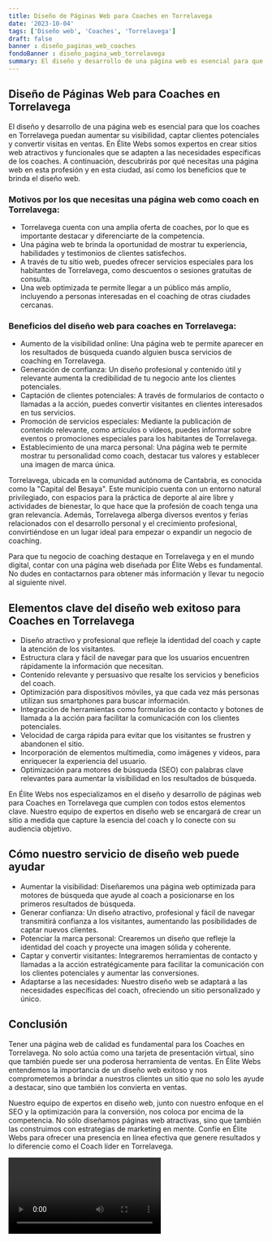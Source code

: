 ```yaml
---
title: Diseño de Páginas Web para Coaches en Torrelavega
date: '2023-10-04'
tags: ['Diseño web', 'Coaches', 'Torrelavega']
draft: false
banner : diseño_paginas_web_coaches
fondoBanner : diseño_pagina_web_torrelavega
summary: El diseño y desarrollo de una página web es esencial para que los coaches en Torrelavega puedan aumentar su visibilidad, captar clientes potenciales y convertir visitas en ventas. En Élite Webs somos expertos en crear sitios web atractivos y funcionales que se adapten a las necesidades específicas de los coaches. A continuación, descubrirás por qué necesitas una página web en esta profesión y en esta ciudad, así como los beneficios que te brinda el diseño web.
---
```


## Diseño de Páginas Web para Coaches en Torrelavega

El diseño y desarrollo de una página web es esencial para que los coaches en Torrelavega puedan aumentar su visibilidad, captar clientes potenciales y convertir visitas en ventas. En Élite Webs somos expertos en crear sitios web atractivos y funcionales que se adapten a las necesidades específicas de los coaches. A continuación, descubrirás por qué necesitas una página web en esta profesión y en esta ciudad, así como los beneficios que te brinda el diseño web.

### Motivos por los que necesitas una página web como coach en Torrelavega:
- Torrelavega cuenta con una amplia oferta de coaches, por lo que es importante destacar y diferenciarte de la competencia.
- Una página web te brinda la oportunidad de mostrar tu experiencia, habilidades y testimonios de clientes satisfechos.
- A través de tu sitio web, puedes ofrecer servicios especiales para los habitantes de Torrelavega, como descuentos o sesiones gratuitas de consulta.
- Una web optimizada te permite llegar a un público más amplio, incluyendo a personas interesadas en el coaching de otras ciudades cercanas.

### Beneficios del diseño web para coaches en Torrelavega:
- Aumento de la visibilidad online: Una página web te permite aparecer en los resultados de búsqueda cuando alguien busca servicios de coaching en Torrelavega.
- Generación de confianza: Un diseño profesional y contenido útil y relevante aumenta la credibilidad de tu negocio ante los clientes potenciales.
- Captación de clientes potenciales: A través de formularios de contacto o llamadas a la acción, puedes convertir visitantes en clientes interesados en tus servicios.
- Promoción de servicios especiales: Mediante la publicación de contenido relevante, como artículos o vídeos, puedes informar sobre eventos o promociones especiales para los habitantes de Torrelavega.
- Establecimiento de una marca personal: Una página web te permite mostrar tu personalidad como coach, destacar tus valores y establecer una imagen de marca única.

Torrelavega, ubicada en la comunidad autónoma de Cantabria, es conocida como la "Capital del Besaya". Este municipio cuenta con un entorno natural privilegiado, con espacios para la práctica de deporte al aire libre y actividades de bienestar, lo que hace que la profesión de coach tenga una gran relevancia. Además, Torrelavega alberga diversos eventos y ferias relacionados con el desarrollo personal y el crecimiento profesional, convirtiéndose en un lugar ideal para empezar o expandir un negocio de coaching.

Para que tu negocio de coaching destaque en Torrelavega y en el mundo digital, contar con una página web diseñada por Élite Webs es fundamental. No dudes en contactarnos para obtener más información y llevar tu negocio al siguiente nivel.

<GifSeo />

<Cta />

## Elementos clave del diseño web exitoso para Coaches en Torrelavega

- Diseño atractivo y profesional que refleje la identidad del coach y capte la atención de los visitantes.
- Estructura clara y fácil de navegar para que los usuarios encuentren rápidamente la información que necesitan.
- Contenido relevante y persuasivo que resalte los servicios y beneficios del coach.
- Optimización para dispositivos móviles, ya que cada vez más personas utilizan sus smartphones para buscar información.
- Integración de herramientas como formularios de contacto y botones de llamada a la acción para facilitar la comunicación con los clientes potenciales.
- Velocidad de carga rápida para evitar que los visitantes se frustren y abandonen el sitio.
- Incorporación de elementos multimedia, como imágenes y videos, para enriquecer la experiencia del usuario.
- Optimización para motores de búsqueda (SEO) con palabras clave relevantes para aumentar la visibilidad en los resultados de búsqueda.

En Élite Webs nos especializamos en el diseño y desarrollo de páginas web para Coaches en Torrelavega que cumplen con todos estos elementos clave. Nuestro equipo de expertos en diseño web se encargará de crear un sitio a medida que capture la esencia del coach y lo conecte con su audiencia objetivo.

## Cómo nuestro servicio de diseño web puede ayudar

- Aumentar la visibilidad: Diseñaremos una página web optimizada para motores de búsqueda que ayude al coach a posicionarse en los primeros resultados de búsqueda.
- Generar confianza: Un diseño atractivo, profesional y fácil de navegar transmitirá confianza a los visitantes, aumentando las posibilidades de captar nuevos clientes.
- Potenciar la marca personal: Crearemos un diseño que refleje la identidad del coach y proyecte una imagen sólida y coherente.
- Captar y convertir visitantes: Integraremos herramientas de contacto y llamadas a la acción estratégicamente para facilitar la comunicación con los clientes potenciales y aumentar las conversiones.
- Adaptarse a las necesidades: Nuestro diseño web se adaptará a las necesidades específicas del coach, ofreciendo un sitio personalizado y único.

## Conclusión

Tener una página web de calidad es fundamental para los Coaches en Torrelavega. No solo actúa como una tarjeta de presentación virtual, sino que también puede ser una poderosa herramienta de ventas. En Élite Webs entendemos la importancia de un diseño web exitoso y nos comprometemos a brindar a nuestros clientes un sitio que no solo les ayude a destacar, sino que también los convierta en ventas.

Nuestro equipo de expertos en diseño web, junto con nuestro enfoque en el SEO y la optimización para la conversión, nos coloca por encima de la competencia. No sólo diseñamos páginas web atractivas, sino que también las construimos con estrategias de marketing en mente. Confíe en Élite Webs para ofrecer una presencia en línea efectiva que genere resultados y lo diferencie como el Coach líder en Torrelavega.

<Video />

<CtaBot job='Coaches' city='Torrelavega'/>

<Gmaps query='Torrelavega+españa+maps' />